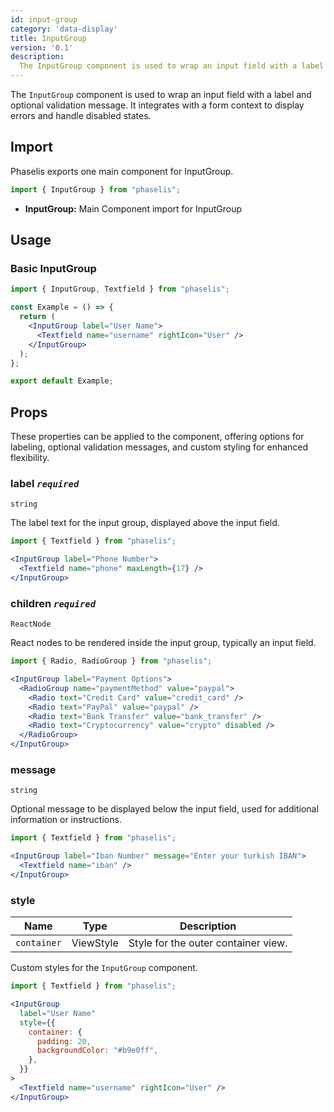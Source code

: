 ```yaml
---
id: input-group
category: 'data-display'
title: InputGroup
version: '0.1'
description:
  The InputGroup component is used to wrap an input field with a label and optional validation message.
---
```


The `InputGroup` component is used to wrap an input field with a label and optional validation message. It integrates with a form context to display errors and handle disabled states.


## Import

Phaselis exports one main component for InputGroup.

```js
import { InputGroup } from "phaselis";
```

- **InputGroup:** Main Component import for InputGroup

## Usage

### Basic InputGroup

```jsx
import { InputGroup, Textfield } from "phaselis";

const Example = () => {
  return (
    <InputGroup label="User Name">
      <Textfield name="username" rightIcon="User" />
    </InputGroup>
  );
};

export default Example;
```

## Props

These properties can be applied to the component, offering options for labeling, optional validation messages, and custom styling for enhanced flexibility.

### label *`required`*
`string`

The label text for the input group, displayed above the input field.

```jsx
import { Textfield } from "phaselis";
```
```jsx
<InputGroup label="Phone Number">
  <Textfield name="phone" maxLength={17} />
</InputGroup>
```

### children *`required`*
`ReactNode`

React nodes to be rendered inside the input group, typically an input field.

```jsx
import { Radio, RadioGroup } from "phaselis";
```
```jsx
<InputGroup label="Payment Options">
  <RadioGroup name="paymentMethod" value="paypal">
    <Radio text="Credit Card" value="credit_card" />
    <Radio text="PayPal" value="paypal" />
    <Radio text="Bank Transfer" value="bank_transfer" />
    <Radio text="Cryptocurrency" value="crypto" disabled />
  </RadioGroup>
</InputGroup>
```

### message
`string`

Optional message to be displayed below the input field, used for additional information or instructions.

```jsx
import { Textfield } from "phaselis";
```
```jsx
<InputGroup label="Iban Number" message="Enter your turkish IBAN">
  <Textfield name="iban" />
</InputGroup>
```

### style
| Name | Type | Description |
| ---- | ---- | ---- |
| `container` | ViewStyle | Style for the outer container view. |

Custom styles for the `InputGroup` component.

```jsx
import { Textfield } from "phaselis";
```
```jsx
<InputGroup
  label="User Name"
  style={{
    container: {
      padding: 20,
      backgroundColor: "#b9e0ff",
    },
  }}
>
  <Textfield name="username" rightIcon="User" />
</InputGroup>
```